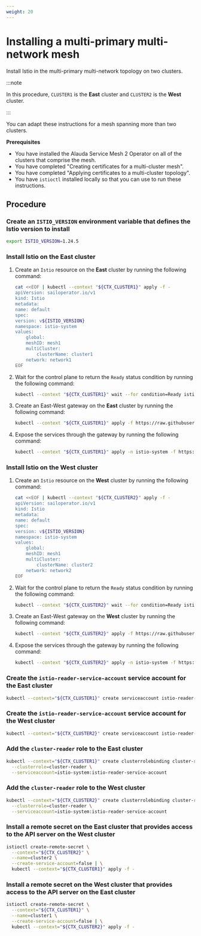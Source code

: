```yaml
---
weight: 20
---
```


# Installing a multi-primary multi-network mesh

Install Istio in the multi-primary multi-network topology on two clusters.

:::note

In this procedure, `CLUSTER1` is the **East** cluster and `CLUSTER2` is the **West** cluster.

:::

You can adapt these instructions for a mesh spanning more than two clusters.

**Prerequisites**

- You have installed the Alauda Service Mesh 2 Operator on all of the clusters that comprise the mesh.
- You have completed "Creating certificates for a multi-cluster mesh".
- You have completed "Applying certificates to a multi-cluster topology".
- You have `istioctl` installed locally so that you can use to run these instructions.

## Procedure

<Steps>

### Create an `ISTIO_VERSION` environment variable that defines the Istio version to install

```bash
export ISTIO_VERSION=1.24.5
```

### Install Istio on the **East** cluster

1. Create an `Istio` resource on the **East** cluster by running the following command:
    ```bash
    cat <<EOF | kubectl --context "${CTX_CLUSTER1}" apply -f -
    apiVersion: sailoperator.io/v1
    kind: Istio
    metadata:
    name: default
    spec:
    version: v${ISTIO_VERSION}
    namespace: istio-system
    values:
        global:
        meshID: mesh1
        multiCluster:
            clusterName: cluster1
        network: network1
    EOF
    ```
2. Wait for the control plane to return the `Ready` status condition by running the following command:
    ```bash
    kubectl --context "${CTX_CLUSTER1}" wait --for condition=Ready istio/default --timeout=3m
    ```
3. Create an East-West gateway on the **East** cluster by running the following command:
    ```bash
    kubectl --context "${CTX_CLUSTER1}" apply -f https://raw.githubusercontent.com/alauda-mesh/sail-operator/main/docs/deployment-models/resources/east-west-gateway-net1.yaml
    ```
4. Expose the services through the gateway by running the following command:
    ```bash
    kubectl --context "${CTX_CLUSTER1}" apply -n istio-system -f https://raw.githubusercontent.com/istio-ecosystem/sail-operator/main/docs/deployment-models/resources/expose-services.yaml
    ```

### Install Istio on the **West** cluster

1. Create an `Istio` resource on the **West** cluster by running the following command:
    ```bash
    cat <<EOF | kubectl --context "${CTX_CLUSTER2}" apply -f -
    apiVersion: sailoperator.io/v1
    kind: Istio
    metadata:
    name: default
    spec:
    version: v${ISTIO_VERSION}
    namespace: istio-system
    values:
        global:
        meshID: mesh1
        multiCluster:
            clusterName: cluster2
        network: network2
    EOF
    ```
2. Wait for the control plane to return the `Ready` status condition by running the following command:
    ```bash
    kubectl --context "${CTX_CLUSTER2}" wait --for condition=Ready istio/default --timeout=3m
    ```
3. Create an East-West gateway on the **West** cluster by running the following command:
    ```bash
    kubectl --context "${CTX_CLUSTER2}" apply -f https://raw.githubusercontent.com/alauda-mesh/sail-operator/main/docs/deployment-models/resources/east-west-gateway-net2.yaml
    ```
4. Expose the services through the gateway by running the following command:
    ```bash
    kubectl --context "${CTX_CLUSTER2}" apply -n istio-system -f https://raw.githubusercontent.com/istio-ecosystem/sail-operator/main/docs/deployment-models/resources/expose-services.yaml
    ```

### Create the `istio-reader-service-account` service account for the **East** cluster

```bash
kubectl --context="${CTX_CLUSTER1}" create serviceaccount istio-reader-service-account -n istio-system
```

### Create the `istio-reader-service-account` service account for the **West** cluster

```bash
kubectl --context="${CTX_CLUSTER2}" create serviceaccount istio-reader-service-account -n istio-system
```

### Add the `cluster-reader` role to the **East** cluster

```bash
kubectl --context="${CTX_CLUSTER1}" create clusterrolebinding cluster-reader-istio-reader-sa \
  --clusterrole=cluster-reader \
  --serviceaccount=istio-system:istio-reader-service-account
```

### Add the `cluster-reader` role to the **West** cluster

```bash
kubectl --context="${CTX_CLUSTER2}" create clusterrolebinding cluster-reader-istio-reader-sa \
  --clusterrole=cluster-reader \
  --serviceaccount=istio-system:istio-reader-service-account
```

### Install a remote secret on the **East** cluster that provides access to the API server on the **West** cluster

```bash
istioctl create-remote-secret \
  --context="${CTX_CLUSTER2}" \
  --name=cluster2 \
  --create-service-account=false | \
  kubectl --context="${CTX_CLUSTER1}" apply -f -
```

### Install a remote secret on the **West** cluster that provides access to the API server on the **East** cluster

```bash
istioctl create-remote-secret \
  --context="${CTX_CLUSTER1}" \
  --name=cluster1 \
  --create-service-account=false | \
  kubectl --context="${CTX_CLUSTER2}" apply -f -
```

</Steps>
